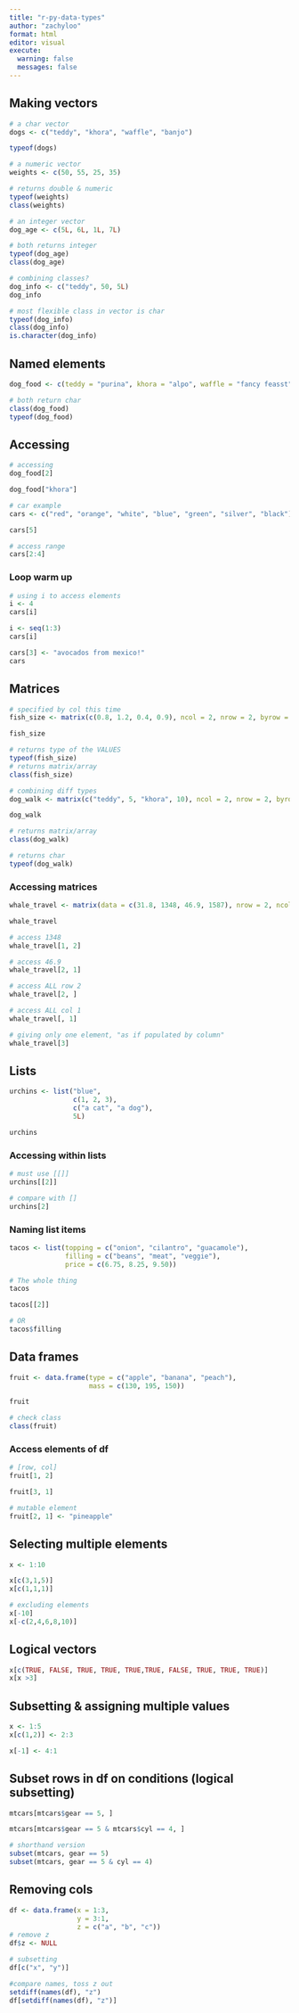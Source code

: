```yaml
---
title: "r-py-data-types"
author: "zachyloo"
format: html
editor: visual
execute: 
  warning: false
  messages: false
---
```


## Making vectors
```r
# a char vector
dogs <- c("teddy", "khora", "waffle", "banjo")

typeof(dogs)

# a numeric vector
weights <- c(50, 55, 25, 35)

# returns double & numeric
typeof(weights)
class(weights)

# an integer vector
dog_age <- c(5L, 6L, 1L, 7L)

# both returns integer
typeof(dog_age)
class(dog_age)

# combining classes?
dog_info <- c("teddy", 50, 5L)
dog_info

# most flexible class in vector is char
typeof(dog_info)
class(dog_info)
is.character(dog_info)

```


## Named elements
```r
dog_food <- c(teddy = "purina", khora = "alpo", waffle = "fancy feasst", banjo = "blue diamond")

# both return char
class(dog_food)
typeof(dog_food)

```
## Accessing
```r
# accessing 
dog_food[2]

dog_food["khora"]

# car example
cars <- c("red", "orange", "white", "blue", "green", "silver", "black")

cars[5]

# access range
cars[2:4]

```

### Loop warm up
```r
# using i to access elements
i <- 4
cars[i]

i <- seq(1:3)
cars[i]

cars[3] <- "avocados from mexico!"
cars
```

## Matrices

```r
# specified by col this time
fish_size <- matrix(c(0.8, 1.2, 0.4, 0.9), ncol = 2, nrow = 2, byrow = FALSE)

fish_size

# returns type of the VALUES
typeof(fish_size)
# returns matrix/array
class(fish_size)

# combining diff types
dog_walk <- matrix(c("teddy", 5, "khora", 10), ncol = 2, nrow = 2, byrow = FALSE)

dog_walk

# returns matrix/array
class(dog_walk)

# returns char
typeof(dog_walk)
```

### Accessing matrices
```r
whale_travel <- matrix(data = c(31.8, 1348, 46.9, 1587), nrow = 2, ncol = 2, byrow = TRUE )

whale_travel

# access 1348
whale_travel[1, 2]

# access 46.9
whale_travel[2, 1]

# access ALL row 2
whale_travel[2, ]

# access ALL col 1
whale_travel[, 1]

# giving only one element, "as if populated by column"
whale_travel[3]
```

## Lists
```r
urchins <- list("blue",
                c(1, 2, 3),
                c("a cat", "a dog"),
                5L)

urchins
```

### Accessing within lists

```r
# must use [[]]
urchins[[2]]

# compare with []
urchins[2]
```

### Naming list items
```r
tacos <- list(topping = c("onion", "cilantro", "guacamole"), 
              filling = c("beans", "meat", "veggie"), 
              price = c(6.75, 8.25, 9.50))

# The whole thing
tacos

tacos[[2]]

# OR
tacos$filling
```

## Data frames

```r
fruit <- data.frame(type = c("apple", "banana", "peach"),
                    mass = c(130, 195, 150))

fruit

# check class
class(fruit)
```

### Access elements of df

```r
# [row, col]
fruit[1, 2]

fruit[3, 1]

# mutable element
fruit[2, 1] <- "pineapple"
```

## Selecting multiple elements
```r
x <- 1:10

x[c(3,1,5)]
x[c(1,1,1)]

# excluding elements
x[-10]
x[-c(2,4,6,8,10)]
```

## Logical vectors
```r
x[c(TRUE, FALSE, TRUE, TRUE, TRUE,TRUE, FALSE, TRUE, TRUE, TRUE)]
x[x >3]
```

## Subsetting & assigning multiple values
```r
x <- 1:5
x[c(1,2)] <- 2:3

x[-1] <- 4:1
```

## Subset rows in df on conditions (logical subsetting)

```r
mtcars[mtcars$gear == 5, ]

mtcars[mtcars$gear == 5 & mtcars$cyl == 4, ]

# shorthand version
subset(mtcars, gear == 5)
subset(mtcars, gear == 5 & cyl == 4)
```

## Removing cols
```r
df <- data.frame(x = 1:3,
                 y = 3:1,
                 z = c("a", "b", "c"))
# remove z
df$z <- NULL

# subsetting
df[c("x", "y")]

#compare names, toss z out
setdiff(names(df), "z")
df[setdiff(names(df), "z")]
```

